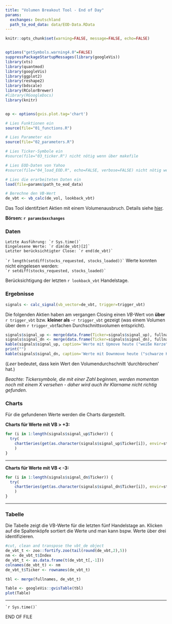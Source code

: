 ```yaml
---
title: "Volumen Breakout Tool - End of Day"
params:
  exchanges: Deutschland
  path_to_eod_data: data/EOD-Data.RData
---
```



```r
knitr::opts_chunk$set(warning=FALSE, message=FALSE, echo=FALSE)


options("getSymbols.warning4.0"=FALSE)
suppressPackageStartupMessages(library(googleVis))
library(xts)
library(quantmod)
library(googleVis)
library(ggplot2)
library(reshape2)
library(bdscale)
library(RColorBrewer)
#library(RGoogleDocs)
library(knitr)


op <- options(gvis.plot.tag='chart')

# Lies Funktionen ein
source(file="01_functions.R")

# Lies Parameter ein
source(file="02_parameters.R")

# Lies Ticker-Symbole ein
#source(file="03_ticker.R") nicht nötig wenn über makefile

# Lies EOD-Daten von Yahoo
#source(file="04_load_EOD.R", echo=FALSE, verbose=FALSE) nicht nötig wenn über makefile

# Lies die erarbeiteten Daten ein 
load(file=params$path_to_eod_data)

# Berechne den VB-Wert
de_vbt <- vb_calc(de_vol, lookback_vbt)


```

Das Tool identifziert Aktien mit einem Volumenausbruch. Details siehe [hier](http://sqx.servebeer.com/vbt/methode.html).  

__Börsen: `r params$exchanges`__ 

### Daten

```Letzte Ausführung: `r Sys.time()` ```   
```Eingelesene Werte: `r dim(de_vbt)[2]` ```  
```Letzter berücksichtigter Close: `r end(de_vbt)` ```   

``` `r length(setdiff(stocks_requested, stocks_loaded))` ``` Werte konnten nicht eingelesen werden:     
``` `r setdiff(stocks_requested, stocks_loaded)` ```  

Berücksichtigung der letzten `r lookback_vbt` Handelstage.


### Ergebnisse  

```r
signals <- calc_signal(vb_vector=de_vbt, trigger=trigger_vbt)
```

Die folgenden Aktien haben am vergangen Closing einen _VB_-Wert von __über__ `r trigger_vbt` bzw. __kleiner als__ -`r trigger_vbt` gezeigt (was einem Volumen über dem `r trigger_vbt`fachen Durchschnittsvolumen entspricht).

```r
signals$signal_up <- merge(data.frame(Ticker=signals$signal_up), fullnames)
signals$signal_dn <- merge(data.frame(Ticker=signals$signal_dn), fullnames)
kable(signals$signal_up, caption='Werte mit Upmove heute ("weiße Kerze")')
print("")
kable(signals$signal_dn, caption='Werte mit Downmove heute ("schwarze Kerze")')
```

(_Leer_ bedeutet, dass kein Wert den Volumendurchschnitt 'durchbrochen' hat.)  

_Beachte: Tickersymbole, die mit einer Zahl beginnen, werden momentan noch mit einem X versehen - daher wird auch ihr Klarname nicht richtig gefunden._

### Charts  

Für die gefundenen Werte werden die Charts dargestellt.  

__Charts für Werte mit VB > +3:__

```r
for (i in 1:length(signals$signal_up$Ticker)) {
  try(
    chartSeries(get(as.character(signals$signal_up$Ticker[i]), envir=stocks), subset='last 4 months', name=paste0(as.character(signals$signal_up$Name[i]), "(", signals$signal_up$Ticker[i], ")") ) 
    )
}
```
   
-----
  
__Charts für Werte mit VB < -3:__

```r
for (i in 1:length(signals$signal_dn$Ticker)) {
  try(
    chartSeries(get(as.character(signals$signal_dn$Ticker[i]), envir=stocks), subset='last 4 months', name=paste0(as.character(signals$signal_dn$Name[i]), "(", signals$signal_dn$Ticker[i], ")")) 
    )
}
```
  
  
  
-----  

### Tabelle  

Die Tabelle zeigt die VB-Werte für die letzten fünf Handelstage an. 
Klicken auf die Spaltenköpfe sortiert die Werte und man kann bspw. Werte über drei identifizieren.

```r
#cut, clean and transpose the vbt_de object
de_vbt_t <- zoo::fortify.zoo(tail(round(de_vbt,2),5))
nm <- de_vbt_t$Index
de_vbt_t <- as.data.frame(t(de_vbt_t[,-1]))
colnames(de_vbt_t) <- nm
de_vbt_t$Ticker <- rownames(de_vbt_t)

tbl <- merge(fullnames, de_vbt_t)

Table <- googleVis::gvisTable(tbl)
plot(Table)
```



-----
``` `r Sys.time()` ```   

END OF FILE
